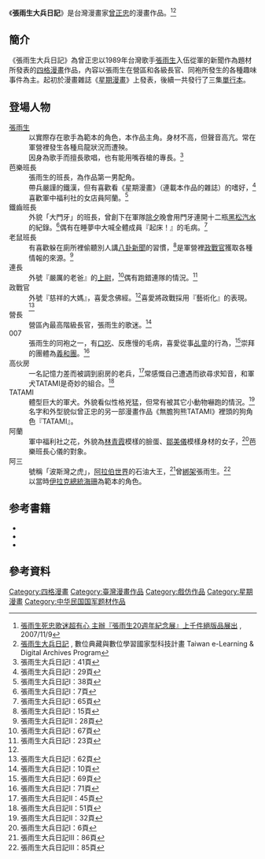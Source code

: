 {{noteTA
|1=zh-tw:海珊;zh-cn:侯赛因;zh-hk:侯賽因;zh-sg:胡申
}}
{{Infobox animanga/Headerofja
|title= 張雨生大兵日記
|image= TomChang_Joining_The_Army(comiccover).jpg
|size= 180px
|caption= 漫畫第一集封面
|japanese= 
|english= 
|kana=
|romaji= 
|genre= [[四格漫畫|四格漫畫]]
}}
{{Infobox animanga/Manga
|作者= [[曾正忠|曾正忠]]
|出版社= {{flagicon|Taiwan}} [[時報出版|時報出版]]
|其他出版社= 
|連載雜誌= {{flagicon|Taiwan}} [[星期漫畫|星期漫畫]]
|label={{flagicon|Taiwan}} 時報漫畫叢書
|開始= 
|結束=
|冊數= 3卷
|話數= 
|其他=
}}
{{Infobox animanga/Footerofja}}

《'''張雨生大兵日記'''》是台灣漫畫家[[曾正忠|曾正忠]]的漫畫作品。<ref>[http://ent.msn.com.tw/news/content.aspx?sn=0901011088 張雨生死忠歌迷超有心 主辦『張雨生20週年紀念展』上千件絕版品展出] {{Wayback|url=http://ent.msn.com.tw/news/content.aspx?sn=0901011088 |date=20131110134544 }}, 2007/11/9</ref><ref>[http://catalog.digitalarchives.tw/item/00/66/d4/f0.html 張雨生大兵日記] {{Wayback|url=http://catalog.digitalarchives.tw/item/00/66/d4/f0.html |date=20131110134536 }}, 數位典藏與數位學習國家型科技計畫 Taiwan e-Learning & Digital Archives Program</ref>

== 簡介 ==
《張雨生大兵日記》為曾正忠以1989年台灣歌手[[張雨生|張雨生]]入伍從軍的新聞作為題材所發表的[[四格漫畫|四格漫畫]]作品，內容以張雨生在營區和各級長官、同袍所發生的各種趣味事件為主。起初於漫畫雜誌《[[星期漫畫|星期漫畫]]》上發表，後續一共發行了三集[[單行本|單行本]]。

== 登場人物 ==
; [[張雨生|張雨生]]
: 以實際存在歌手為範本的角色，本作品主角。身材不高，但聲音高亢。常在軍營裡發生各種烏龍狀況而遭殃。
: 因身為歌手而擅長歌唱，也有能用嘴吞槍的專長。<ref>張雨生大兵日記I：41頁</ref>
; 芭樂班長
: 張雨生的班長，為作品第一男配角。
: 帶兵嚴謹的鐵漢，但有喜歡看《星期漫畫》（連載本作品的雜誌）的嗜好，<ref>張雨生大兵日記I：29頁</ref>喜歡軍中福利社的女店員阿蘭。<ref>張雨生大兵日記I：38頁</ref>
; 鐵齒班長
: 外貌「大門牙」的班長，曾創下在軍隊[[除夕|除夕]]晚會用門牙連開十二瓶[[黑松汽水|黑松汽水]]的紀錄。<ref>張雨生大兵日記I：7頁</ref>偶有在睡夢中大喊全體成員『起床！』的毛病。<ref>張雨生大兵日記I：65頁</ref>
; 老鼠班長
: 有喜歡躲在廁所裡偷聽別人講[[八卦新聞|八卦新聞]]的習慣，<ref>張雨生大兵日記I：15頁</ref>是軍營裡[[政戰官|政戰官]]獲取各種情報的來源。<ref>張雨生大兵日記II：28頁</ref>
; 連長
: 外號『嚴厲的老爸』的[[上尉|上尉]]，<ref name="volI-67">張雨生大兵日記I：67頁</ref>偶有跑錯連隊的情況。<ref>張雨生大兵日記I：23頁</ref>
; 政戰官
: 外號『慈祥的大媽』，喜愛念佛經。<ref name="volI-67"/>喜愛將政戰採用『藝術化』的表現。<ref name="volI-62">張雨生大兵日記I：62頁</ref>
; 營長
: 營區內最高階級長官，張雨生的歌迷。<ref>張雨生大兵日記I：10頁</ref>
; 007
: 張雨生的同袍之一，有[[口吃|口吃]]、反應慢的毛病，喜愛從事[[乩童|乩童]]的行為，<ref>張雨生大兵日記I：69頁</ref>崇拜的團體為[[義和團|義和團]]。<ref>張雨生大兵日記I：71頁</ref>
; 高伙房
: 一名記憶力差而被調到廚房的老兵，<ref>張雨生大兵日記II：45頁</ref>常感慨自己遭遇而欲尋求知音，和軍犬TATAMI是奇妙的組合。<ref>張雨生大兵日記II：51頁</ref>
; TATAMI
: 體型巨大的軍犬。外貌看似性格兇猛，但常有被其它小動物嚇跑的情況。<ref>張雨生大兵日記II：32頁</ref>
: 名字和外型貌似曾正忠的另一部漫畫作品《無膽狗熊TATAMI》裡頭的狗角色『TATAMI』。
; 阿蘭
: 軍中福利社之花，外貌為[[林青霞|林青霞]]模樣的臉蛋、[[鄒美儀|鄒美儀]]模樣身材的女子，<ref>張雨生大兵日記I：6頁</ref>芭樂班長心儀的對象。
; 阿三
: 號稱「波斯灣之虎」，[[阿拉伯世界|阿拉伯世界]]的石油大王，<ref>張雨生大兵日記III：86頁</ref>曾[[綁架|綁架]]張雨生。<ref>張雨生大兵日記III：85頁</ref>
: 以當時[[伊拉克總統|伊拉克總統]][[萨达姆·侯赛因|海珊]]為範本的角色。

== 参考書籍 ==
*{{cite book
| last=
| first=
| year=1990
| authorlink=
| title=張雨生大兵日記Ⅰ
| publisher=[[時報出版|時報出版]]
| location=
| isbn=957-13-0167-1
| ref=harv
}}
*{{cite book
| last=
| first=
| year=1990
| authorlink=
| title=張雨生大兵日記Ⅱ
| publisher=時報出版
| location=
| isbn=957-13-0168-X
| ref=harv
}}
*{{cite book
| last=
| first=
| year=1991
| authorlink=
| title=張雨生大兵日記Ⅲ
| publisher=時報出版
| location=
| isbn=957-13-0178-7
| ref=harv
}}

== 參考資料 ==
{{Reflist|2}}

[[Category:四格漫畫|Category:四格漫畫]]
[[Category:臺灣漫畫作品|Category:臺灣漫畫作品]]
[[Category:戲仿作品|Category:戲仿作品]]
[[Category:星期漫畫|Category:星期漫畫]]
[[Category:中华民国国军题材作品|Category:中华民国国军题材作品]]